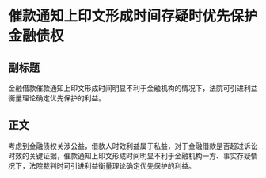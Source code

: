 # 催款通知上印文形成时间存疑时优先保护金融债权
## 副标题
金融借款催款通知上印文形成时间明显不利于金融机构的情况下，法院可引进利益衡量理论确定优先保护的利益。
## 正文
考虑到金融债权关涉公益，借款人时效利益属于私益，对于金融借款是否超过诉讼时效的关键证据，催款通知上印文形成时间明显不利于金融机构一方、事实存疑情况下，法院裁判时可引进利益衡量理论确定优先保护的利益。